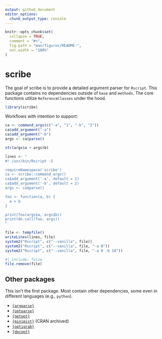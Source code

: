 ```yaml
---
output: github_document
editor_options: 
  chunk_output_type: console
---
```


<!-- README.md is generated from README.Rmd. Please edit that file -->

```r
knitr::opts_chunk$set(
  collapse = TRUE,
  comment = "#>",
  fig.path = "man/figures/README-",
  out.width = "100%"
)
```

# scribe

<!-- badges: start -->
<!-- badges: end -->

The goal of scribe is to provide a detailed argument parser for `Rscript`.
This package contains no dependencies outside of `base` and `methods`.
The core functions utilize `ReferenceClasses` under the hood.

```r
library(scribe)
```

Workflows with intention to support:

```r
ca <- command_args(c("-a", "1", "-b", "2"))
ca$add_argument("-a")
ca$add_argument("-b")
args <- ca$parse()

str(args$a + args$b)
```


```r
lines <- "
#! /usr/bin/Rscript -S

requireNamespace('scribe')
ca <- scribe::command_args()
ca$add_argument('-a', default = 1)
ca$add_argument('-b', default = 2)
args <- ca$parse()

foo <- function(a, b) {
  a + b
}

print(foo(args$a, args$b))
print(do.call(foo, args))
"

file <- tempfile()
writeLines(lines, file)
system2("Rscript", c("--vanilla", file))
system2("Rscript", c("--vanilla", file, "-a 0"))
system2("Rscript", c("--vanilla", file, "-a 0 -b 10"))
```

```r
#| include: false
file.remove(file)
```

## Other packages

This isn't the first package.
Most contain other dependencies, some even in different languages (e.g., `python`).

- [`{argparse}`](https://github.com/trevorld/r-argparse)
- [`{optparse}`](https://github.com/trevorld/r-optparse)
- [`{getopt}`](https://github.com/trevorld/r-getopt)
- [`{minimist}`](https://github.com/jeroen/minimist) (CRAN archived)
- [`{optigrab}`](https://github.com/decisionpatterns/optigrab)
- [`{docopt}`](https://github.com/docopt/docopt.R)


